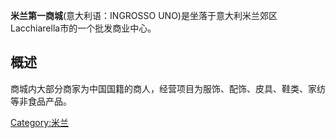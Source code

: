 {{expand|time=2010-07-09T00:53:17+00:00}}
{{primarysources|time=2010-07-09T00:53:17+00:00}}
{{Infobox Company
|logo=
<!-- 檔案不存在 公司标志 -->
|company_name=米兰第一商城 INGROSSO UNO
|foundation =2009年2月21日

|location=[[米兰|米兰]][[拉基亚雷拉(米兰)|拉基亚雷拉]]
|homepage=[http://www.ingrossouno.com/ www.ingrossouno.com]
}}
'''米兰第一商城'''(意大利语：INGROSSO UNO)是坐落于意大利米兰郊区Lacchiarella市的一个批发商业中心。

== 概述 ==
商城内大部分商家为中国国籍的商人，经营项目为服饰、配饰、皮具、鞋类、家纺等非食品产品。


[[Category:米兰|Category:米兰]]